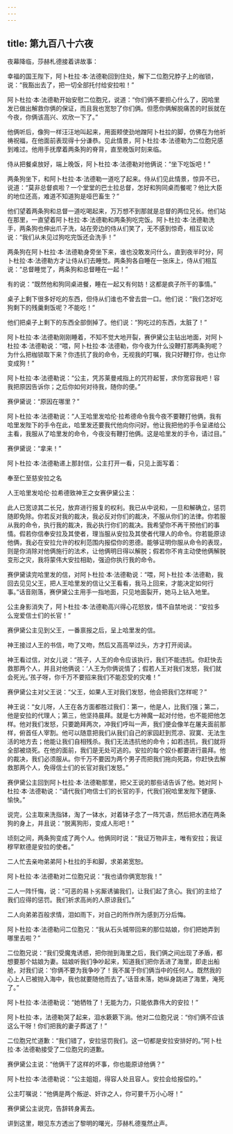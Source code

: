 ```yaml
---
---
---
```

title: 第九百八十六夜
---






夜幕降临，莎赫札德接着讲故事：





幸福的国王陛下，阿卜杜拉·本·法德勒回到住处，解下二位胞兄脖子上的枷锁，说：“我豁出去了，把一切全部托付给安拉啦！”

阿卜杜拉·本·法德勒开始安慰二位胞兄，说道：“你们俩不要担心什么了，因哈里发已做出解救你俩的保证，而且我也宽恕了你们俩。但愿你俩解脱痛苦的时辰就在今夜，你俩该高兴、欢欣一下了。”

他俩听后，像狗一样汪汪地叫起来，用面颊使劲地蹭阿卜杜拉的脚，仿佛在为他祈祷祝福，在他面前表现得十分谦恭。见此情景，阿卜杜拉·本·法德勒为二位胞兄感到难过。他用手抚摩着两条狗的脊背，直至晚饭时刻来临。

侍从把餐桌放好，端上晚饭，阿卜杜拉·本·法德勒对他俩说：“坐下吃饭吧！”

两条狗坐下，和阿卜杜拉·本·法德勒一道吃了起来。侍从们见此情景，惊异不已，说道：“莫非总督疯啦？一个堂堂的巴士拉总督，怎好和狗同桌而餐呢？他比大臣的地位还高，难道不知道狗是哑巴畜生？”

他们望着两条狗和总督一道吃喝起来，万万想不到那就是总督的两位兄长。他们站在那里，一直望着阿卜杜拉·本·法德勒和两条狗吃完饭。阿卜杜拉·本·法德勒洗手，两条狗也伸出爪子洗，站在旁边的侍从们笑了，无不感到惊奇，相互议论说：“我们从未见过狗吃完饭还会洗手！”

两条狗在阿卜杜拉·本·法德勒身旁坐下来，谁也没敢发问什么，直到夜半时分，阿卜杜拉·本·法德勒方才让侍从们去睡觉。两条狗各自睡在一张床上，侍从们相互说：“总督睡觉了，两条狗和总督睡在一起！”

有的说：“既然他和狗同桌进餐，睡在一起又有何妨！这都是疯子所干的事情。”

桌子上剩下很多好吃的东西，但侍从们谁也不曾去尝一口。他们说：“我们怎好吃狗剩下的残羹剩饭呢？不能吃！”

他们把桌子上剩下的东西全部倒掉了。他们说：“狗吃过的东西，太脏了！”

阿卜杜拉·本·法德勒刚刚睡着，不知不觉大地开裂，赛伊黛公主钻出地面，对阿卜杜拉·本·法德勒说：“喂，阿卜杜拉·本·法德勒，你今夜为什么没鞭打那两条狗呢？为什么把枷锁取下来？你违抗了我的命令，无视我的叮嘱，我只好鞭打你，也让你变成狗！”

阿卜杜拉·本·法德勒说：“公主，凭苏莱曼戒指上的咒符起誓，求你宽容我吧！容我把原因告诉你；之后你如何对待我，随你的便。”

赛伊黛说：“原因在哪里？”

阿卜杜拉·本·法德勒说：“人王哈里发哈伦·拉希德命令我今夜不要鞭打他俩，我有哈里发陛下的手令在此，哈里发还要我代他向你问好。他让我把他的手令呈递给公主看，我服从了哈里发的命令，今夜没有鞭打他俩。这是哈里发的手令，请过目。”

赛伊黛说：“拿来！”

阿卜杜拉·本·法德勒递上那封信，公主打开一看，只见上面写着：


奉至仁至慈安拉之名

人王哈里发哈伦·拉希德致神王之女赛伊黛公主：

此人已宽谅其二长兄，放弃进行报复的权利。我已从中说和，一旦和解确立，惩罚随即免除。你若反对我的裁决，我必反对你们的裁决，不服从你们的法律。你若服从我的命令，执行我的裁决，我必执行你们的裁决。我希望你不再干预他们的事情。假若你信奉安拉及其使者，理当服从安拉及其使者代理人的命令。你若能原谅他俩，我必在安拉允许的权利范围内报偿你的恩德。能够证明你服从命令的表现，则是你消除对他俩施行的法术，让他俩明日得以解脱；假若你不肯主动使他俩解脱变形之灾，我将蒙伟大安拉相助，强迫你执行我的命令。



赛伊黛读完哈里发的信，对阿卜杜拉·本·法德勒说：“喂，阿卜杜拉·本·法德勒，我回去见见父王，把人王哈里发的信让父王看看，我马上回来，才能决定如何行事。”话音刚落，赛伊黛公主用手一指地面，只见地面裂开，她马上钻入地里。

公主身影消失了，阿卜杜拉·本·法德勒高兴得心花怒放，情不自禁地说：“安拉多么宠爱信士们的长官！”

赛伊黛公主见到父王，一番禀报之后，呈上哈里发的信。

神王接过人王的书信，吻了又吻，然后又高高举过头，方才打开阅读。

神王看过信，对女儿说：“孩子，人王的命令应该执行，我们不能违抗。你赶快去救那两个人，并且对他俩说：‘人王为你俩说情了；假若人王对我们发怒，我们就会死光。’孩子呀，你千万不要招来我们不能忍受的灾难！”

赛伊黛公主对父王说：“父王，如果人王对我们发怒，他会把我们怎样呢？”

神王说：“女儿呀，人王在各方面都胜过我们：第一，他是人，比我们强；第二，他是安拉的代理人；第三，他坚持晨拜。就是七方神魔一起对付他，也不能把他怎样。他对我们发怒，只要跪拜两次，冲我们呼叫一声，我们便会像羊在屠夫面前那样，俯首任人宰割。他可以随意把我们从我们自己的家园赶到荒凉、寂寞、无法生活的地方去；他能让我们自相残杀。我们无法违抗他的命令；如若违抗，我们就将全部被烧死。在他的面前，我们是无处可逃的。安拉的每个奴仆都要进行晨拜。他的裁决，我们必须服从。你千万不要因为两个男子而把我们拖向死路，你赶快去解救那两个人，免得信士们的长官对我们发怒。”

赛伊黛公主回到阿卜杜拉·本·法德勒那里，把父王说的那些话告诉了他。她对阿卜杜拉·本·法德勒说：“请代我们吻信士们的长官的手，代我们祝哈里发陛下健康、愉快。”

说完，公主取来洗指钵，淘了一钵水，对着钵子念了一阵咒语，然后把水洒在两条狗的身上，并且说：“脱离狗形，变成人形吧！”

顷刻之间，两条狗变成了两个人。他俩同时说：“我证万物非主，唯有安拉；我证穆罕默德是安拉的使者。”

二人忙去亲吻弟弟阿卜杜拉的手和脚，求弟弟宽恕。

阿卜杜拉·本·法德勒对二位胞兄说：“我也请你俩宽恕我！”

二人一阵忏悔，说：“可恶的易卜劣厮诱骗我们，让我们起了贪心。我们的主给了我们应得的惩罚。我们祈求高尚的人原谅我们。”

二人向弟弟百般求情，泪如雨下，对自己的所作所为感到万分后悔。

阿卜杜拉·本·法德勒问二位胞兄：“我从石头城带回来的那位姑娘，你们把她弄到哪里去啦？”

二位胞兄说：“我们受魔鬼诱惑，把你抛到海里之后，我们俩之间出现了矛盾，都想要那个姑娘为妻。姑娘听我们争吵起来，知道我们把你丢进了海里，即走出船舱，对我们说：‘你俩不要为我争吵了！我不属于你们俩当中的任何人。既然我的心上人已被抛入海中，我也就要随他而去了。’话音未落，她纵身跳进了海里，淹死了。”

阿卜杜拉·本·法德勒说：“她牺牲了！无能为力，只能依靠伟大的安拉！”

阿卜杜拉·本，法德勒哭了起来，泪水簌簌下淌。他对二位胞兄说：“你们俩不应该这么干呀！你们把我的妻子葬送了！”

二位胞兄忙道歉：“我们错了，安拉惩罚我们。这一切都是安拉安排好的。”阿卜杜拉·本·法德勒接受了二位胞兄的道歉。

赛伊黛公主说：“他俩干了这样的坏事，你也能原谅他俩？”

阿卜杜拉·本·法德勒说：“公主姐姐，得容人处且容人。安拉会给报偿的。”

公主叮嘱说：“他俩是两个叛逆、奸诈之人，你可要千万小心呀！”

赛伊黛公主说完，告辞转身离去。





讲到这里，眼见东方透出了黎明的曙光，莎赫札德戛然止声。